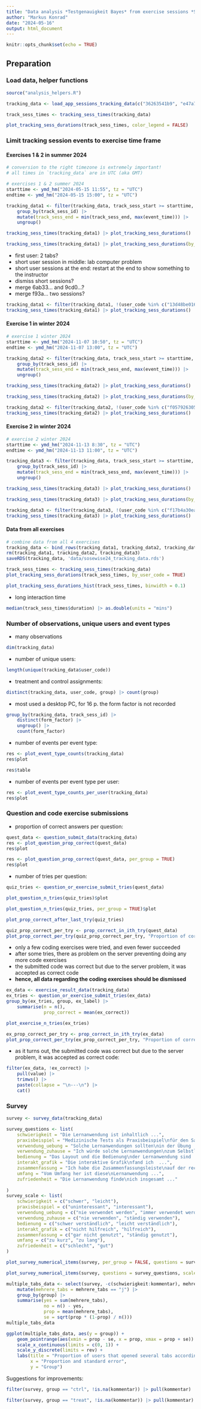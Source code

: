 ```yaml
---
title: "Data analysis *Testgenauigkeit Bayes* from exercise sessions *Stochastik und ind. Statistik* (Master Wirtschaftsinformatik) / May & Nov 2024"
author: "Markus Konrad"
date: "2024-05-16"
output: html_document
---
```


```r
knitr::opts_chunk$set(echo = TRUE)
```

## Preparation

### Load data, helper functions

```r
source("analysis_helpers.R")

tracking_data <- load_app_sessions_tracking_data(c("36263541b9", "e47a7d46bf"), c("treat", "ctrl"))
```

```r
track_sess_times <- tracking_sess_times(tracking_data)

plot_tracking_sess_durations(track_sess_times, color_legend = FALSE)
```

### Limit tracking session events to exercise time frame

#### Exercises 1 & 2 in summer 2024

```r
# conversion to the right timezone is extremely important!
# all times in `tracking_data` are in UTC (aka GMT)

# exercises 1 & 2 summer 2024
starttime <- ymd_hm("2024-05-15 11:55", tz = "UTC")
endtime <- ymd_hm("2024-05-15 15:00", tz = "UTC")

tracking_data1 <- filter(tracking_data, track_sess_start >= starttime, event_time >= starttime, event_time <= endtime) |>
    group_by(track_sess_id) |>
    mutate(track_sess_end = min(track_sess_end, max(event_time))) |>
    ungroup()

tracking_sess_times(tracking_data1) |> plot_tracking_sess_durations()
```

```r
tracking_sess_times(tracking_data1) |> plot_tracking_sess_durations(by_user_code = TRUE)
```

- first user: 2 tabs?
- short user session in middle: lab computer problem
- short user sessions at the end: restart at the end to show something to the instructor
- dismiss short sessions?
- merge 6ab33... and 9cd0...?
- merge f93a... two sessions?


```r
tracking_data1 <- filter(tracking_data1, !(user_code %in% c("13d48be01652b32e", "1e8e8090e4bc1355", "9cd0199df2050778")))
tracking_sess_times(tracking_data1) |> plot_tracking_sess_durations()
```

#### Exercise 1 in winter 2024

```r
# exercise 1 winter 2024
starttime <- ymd_hm("2024-11-07 10:50", tz = "UTC")
endtime <- ymd_hm("2024-11-07 13:00", tz = "UTC")

tracking_data2 <- filter(tracking_data, track_sess_start >= starttime, event_time >= starttime, event_time <= endtime) |>
    group_by(track_sess_id) |>
    mutate(track_sess_end = min(track_sess_end, max(event_time))) |>
    ungroup()

tracking_sess_times(tracking_data2) |> plot_tracking_sess_durations()
```

```r
tracking_sess_times(tracking_data2) |> plot_tracking_sess_durations(by_user_code = TRUE)
```

```r
tracking_data2 <- filter(tracking_data2, !(user_code %in% c("f057926305efa740")))
tracking_sess_times(tracking_data2) |> plot_tracking_sess_durations()
```

#### Exercise 2 in winter 2024

```r
# exercise 2 winter 2024
starttime <- ymd_hm("2024-11-13 8:30", tz = "UTC")
endtime <- ymd_hm("2024-11-13 11:00", tz = "UTC")

tracking_data3 <- filter(tracking_data, track_sess_start >= starttime, event_time >= starttime, event_time <= endtime) |>
    group_by(track_sess_id) |>
    mutate(track_sess_end = min(track_sess_end, max(event_time))) |>
    ungroup()

tracking_sess_times(tracking_data3) |> plot_tracking_sess_durations()
```

```r
tracking_sess_times(tracking_data3) |> plot_tracking_sess_durations(by_user_code = TRUE)
```

```r
tracking_data3 <- filter(tracking_data3, !(user_code %in% c("f17b4a30ea10fd93")))
tracking_sess_times(tracking_data3) |> plot_tracking_sess_durations()
```

#### Data from all exercises

```r
# combine data from all 4 exercises
tracking_data <- bind_rows(tracking_data1, tracking_data2, tracking_data3)
rm(tracking_data1, tracking_data2, tracking_data3)
saveRDS(tracking_data, 'data/sosewise24_tracking_data.rds')
```


```r
track_sess_times <- tracking_sess_times(tracking_data)
plot_tracking_sess_durations(track_sess_times, by_user_code = TRUE)
```

```r
plot_tracking_sess_durations_hist(track_sess_times, binwidth = 0.1)
```

- long interaction time

```r
median(track_sess_times$duration) |> as.double(units = "mins")
```

### Number of observations, unique users and event types

- many observations

```r
dim(tracking_data)
```

- number of unique users:

```r
length(unique(tracking_data$user_code))
```

- treatment and control assignments:

```r
distinct(tracking_data, user_code, group) |> count(group)
```


- most used a desktop PC, for 16 p. the form factor is not recorded

```r
group_by(tracking_data, track_sess_id) |>
    distinct(form_factor) |>
    ungroup() |>
    count(form_factor)
```


- number of events per event type:

```r
res <- plot_event_type_counts(tracking_data)
res$plot
```


```r
res$table
```

- number of events per event type per user:

```r
res <- plot_event_type_counts_per_user(tracking_data)
res$plot
```


### Question and code exercise submissions

- proportion of correct answers per question:

```r
quest_data <- question_submit_data(tracking_data)
res <- plot_question_prop_correct(quest_data)
res$plot
```

```r
res <- plot_question_prop_correct(quest_data, per_group = TRUE)
res$plot
```


- number of tries per question:

```r
quiz_tries <- question_or_exercise_submit_tries(quest_data)
```

```r
plot_question_n_tries(quiz_tries)$plot
```

```r
plot_question_n_tries(quiz_tries, per_group = TRUE)$plot
```


```r
plot_prop_correct_after_last_try(quiz_tries)
```

```r
quiz_prop_correct_per_try <- prop_correct_in_ith_try(quest_data)
plot_prop_correct_per_try(quiz_prop_correct_per_try, "Proportion of correct quiz answers per number of tries")
```


- only a few coding exercises were tried, and even fewer succeeded
- after some tries, there as problem on the server preventing doing any more code exercises
- the submitted code was correct but due to the server problem, it was accepted as correct code
- **hence, all data regarding the coding exercises should be dismissed**

```r
ex_data <- exercise_result_data(tracking_data)
ex_tries <- question_or_exercise_submit_tries(ex_data)
group_by(ex_tries, group, ex_label) |>
    summarise(n = n(),
              prop_correct = mean(ex_correct))
```

```r
plot_exercise_n_tries(ex_tries)
```


```r
ex_prop_correct_per_try <- prop_correct_in_ith_try(ex_data)
plot_prop_correct_per_try(ex_prop_correct_per_try, "Proportion of correct code submissions per number of tries")
```

- as it turns out, the submitted code was correct but due to the server problem, it was accepted as correct code:

```r
filter(ex_data, !ex_correct) |>
    pull(value) |>
    trimws() |>
    paste(collapse = "\n---\n") |>
    cat()
```

### Survey

```r
survey <- survey_data(tracking_data)

survey_questions <- list(
    schwierigkeit = "Die Lernanwendung ist inhaltlich ...",
    praxisbeispiel = "Medizinische Tests als Praxisbeispiel\nfür den Satz von Bayes finde ich ...",
    verwendung_uebung = "Solche Lernanwendungen sollten\nin der Übung ...",
    verwendung_zuhause = "Ich würde solche Lernanwendungen\nzum Selbstlernen zu Hause ...",
    bedienung = "Das Layout und die Bedienung\nder Lernanwendung sind  ...",
    interakt_grafik = "Die interaktive Grafik\nfand ich  ...",
    zusammenfassung = "Ich habe die Zusammenfassungsleiste\nauf der rechten Seite  ...",
    umfang = "Vom Umfang her ist diese\nLernanwendung ...",
    zufriedenheit = "Die Lernanwendung finde\nich insgesamt ..."
    
)
survey_scale <- list(
    schwierigkeit = c("schwer", "leicht"),
    praxisbeispiel = c("uninteressant", "interessant"),
    verwendung_uebung = c("nie verwendet werden", "immer verwendet werden"),
    verwendung_zuhause = c("nie verwenden", "ständig verwenden"),
    bedienung = c("schwer verständlich", "leicht verständlich"),
    interakt_grafik = c("nicht hilfreich", "hilfreich"),
    zusammenfassung = c("gar nicht genutzt", "ständig genutzt"),
    umfang = c("zu kurz", "zu lang"),
    zufriedenheit = c("schlecht", "gut")
)

plot_survey_numerical_items(survey, per_group = FALSE, questions = survey_questions, scale_labels = survey_scale)
```

```r
plot_survey_numerical_items(survey, questions = survey_questions, scale_labels = survey_scale)
```

```r
multiple_tabs_data <- select(survey, -c(schwierigkeit:kommentar), mehrere_tabs) |>
    mutate(mehrere_tabs = mehrere_tabs == "j") |>
    group_by(group) |>
    summarise(yes = sum(mehrere_tabs),
              no = n() - yes,
              prop = mean(mehrere_tabs),
              se = sqrt(prop * (1-prop) / n()))
multiple_tabs_data
```

```r
ggplot(multiple_tabs_data, aes(y = group)) +
    geom_pointrange(aes(xmin = prop - se, x = prop, xmax = prop + se)) +
    scale_x_continuous(limits = c(0, 1)) +
    scale_y_discrete(limits = rev) +
    labs(title = "Proportion of users that opened several tabs according to the survey",
         x = "Proportion and standard error",
         y = "Group")
```

Suggestions for improvements:

```r
filter(survey, group == "ctrl", !is.na(kommentar)) |> pull(kommentar)
```

```r
filter(survey, group == "treat", !is.na(kommentar)) |> pull(kommentar)
```
